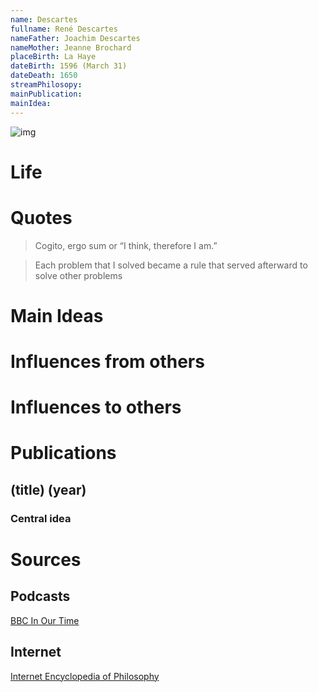 ```yaml
---
name: Descartes
fullname: René Descartes
nameFather: Joachim Descartes  
nameMother: Jeanne Brochard
placeBirth: La Haye
dateBirth: 1596 (March 31)
dateDeath: 1650
streamPhilosopy: 
mainPublication: 
mainIdea:  
---
```

![img](./descartes.jpg)

# Life

# Quotes
> Cogito, ergo sum or “I think, therefore I am.”

> Each problem that I solved became a rule that served afterward to solve other problems 
# Main Ideas

# Influences from others



# Influences to others


# Publications

## (title) (year)

### Central idea

# Sources

## Podcasts
[BBC In Our Time](https://www.bbc.co.uk/programmes/p01f0vzr)
## Internet
[Internet Encyclopedia of Philosophy](https://iep.utm.edu/kantview/)